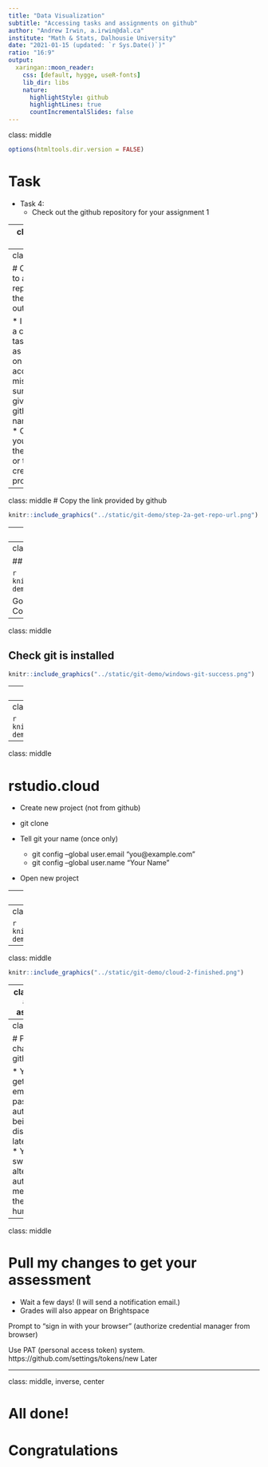```yaml
---
title: "Data Visualization"
subtitle: "Accessing tasks and assignments on github"
author: "Andrew Irwin, a.irwin@dal.ca"
institute: "Math & Stats, Dalhousie University"
date: "2021-01-15 (updated: `r Sys.Date()`)"
ratio: "16:9"
output:
  xaringan::moon_reader:
    css: [default, hygge, useR-fonts]
    lib_dir: libs
    nature:
      highlightStyle: github
      highlightLines: true
      countIncrementalSlides: false
---
```

class: middle

```r
options(htmltools.dir.version = FALSE)
```

# Task

* Task 4: 
  * Check out the github repository for your assignment 1

---
class: middle, inverse

# Steps

* Go to your account on github.com and find the repository for assignment-1. (See the Task 4 instructions for more help.)

* Copy the link provided by github
  
* Create a new R project from github repo

* Do the assignment
  
* Push the changes to github

---
class: middle

# Click the link to access the repository on the detailed outline

  * I have created a copy of the task/assignment as a repository on your github account
  * If it is missing, make sure you have given me your github user name in Task 2. 
  * Contact me if you can't find the repository or the link to create a new R project with it.

---
class: middle
# Copy the link provided by github

```r
knitr::include_graphics("../static/git-demo/step-2a-get-repo-url.png")
```

---
class: middle

# Create a new project from github: Windows & Mac
  
* Check if git is installed

* Create new project

* Authenticate

* Tell git your name (once only)
  * git config --global user.email "you@example.com"
  * git config --global user.name "Your Name"
 
---
class: middle

## Check git is installed

```r
knitr::include_graphics("../static/git-demo/windows-git-not-installed.png")
```

Go back to Syllabus or Lesson 3: Version Control for instructions.

---
class: middle

## Check git is installed

```r
knitr::include_graphics("../static/git-demo/windows-git-success.png")
```

---
class: middle

```r
knitr::include_graphics("../static/git-demo/windows-clone-repo-github.png")
```

---
class: middle

```r
knitr::include_graphics("../static/git-demo/windows-ready-to-go.png")
```

---
class: middle

# rstudio.cloud

* Create new project (not from github)

* git clone <paste link from github>

* Tell git your name (once only)
  * git config --global user.email "you@example.com"
  * git config --global user.name "Your Name"

* Open new project

---
class: middle

```r
knitr::include_graphics("../static/git-demo/cloud-0-create-project.png")
```

---
class: middle

```r
knitr::include_graphics("../static/git-demo/cloud-1-clone.png")
```

---
class: middle

```r
knitr::include_graphics("../static/git-demo/cloud-2-finished.png")
```


---
class: middle
# Do the assignment

* Stage and commit your changes to your local repository

---
class: middle

# Push the changes to github
  
* You may get a warning email about password authentication being discontinued later this year
* You can switch to an alternative authentication method, but there is no hurry

---
class: middle

# Pull my changes to get your assessment

* Wait a few days! (I will send a notification email.)
* Grades will also appear on Brightspace
  
  

Prompt to "sign in with your browser" (authorize credential manager from browser)



Use PAT (personal access token) system.
https://github.com/settings/tokens/new
Later

---
class: middle, inverse, center

# All done!

# Congratulations

